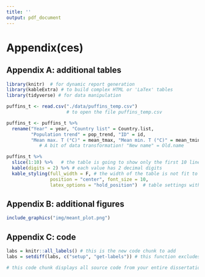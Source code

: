 ```yaml
---
title: ''
output: pdf_document
---
```

# Appendix(ces)

## Appendix A: additional tables 

```r
library(knitr)  # for dynamic report generation
library(kableExtra) # to build complex HTML or 'LaTex' tables
library(tidyverse) # for data manipulation

puffins_t <- read.csv("./data/puffins_temp.csv")
                      # to open the file puffins_temp.csv

puffins_t <- puffins_t %>%
  rename("Year" = year, "Country list" = Country.list,
         "Population trend" = pop_trend, "ID" = id,
         "Mean max. T (°C)" = mean_tmax, "Mean min. T (°C)" = mean_tmin)  
            # A bit of data transformation! "New name" = Old.name
```

```r
puffins_t %>%
  slice(1:10) %>%   # the table is going to show only the first 10 lines (a sample of the data set)
  kable(digits = 2) %>% # each value has 2 decimal digits
  kable_styling(full_width = F, # the width of the table is not fit to the width of the page
                position = "center", font_size = 10,
                latex_options = "hold_position")  # table settings with the kableExtra package
```

\newpage

## Appendix B: additional figures

```r

include_graphics("img/meant_plot.png")
```

\newpage

## Appendix C: code

```r
labs = knitr::all_labels() # this is the new code chunk to add
labs = setdiff(labs, c("setup", "get-labels")) # this function excludes the code chunk with the label "setup" from being displayed.
```

```r
# this code chunk displays all source code from your entire dissertation document (that you have written in .Rmd, not from your R script).
```